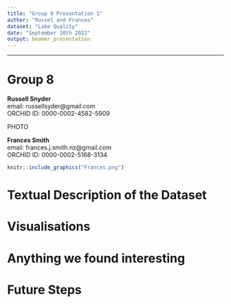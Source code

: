 ```yaml
---
title: "Group 8 Presentation 1"
author: "Russel and Frances"
dataset: "Lake Quality"
date: "September 10th 2022"
output: beamer_presentation
---
```



---
# Group 8

**Russell Snyder**  
email: russellsyder@gmail.com  
ORCHID ID: 0000-0002-4582-5909  

PHOTO

**Frances Smith**  
email: frances.j.smith.nz@gmail.com  
ORCHID ID: 0000-0002-5168-3134

```r
knitr::include_graphics("Frances.png")
```

# Textual Description of the Dataset


# Visualisations


# Anything we found interesting


# Future Steps
